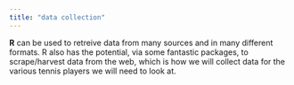 ```yaml
---
title: "data collection"
---
```


**R** can be used to retreive data from many sources and in many different formats.  R also has the potential, via some fantastic packages, to scrape/harvest data from the web, which is how we will collect data for the various tennis players we will need to look at.
